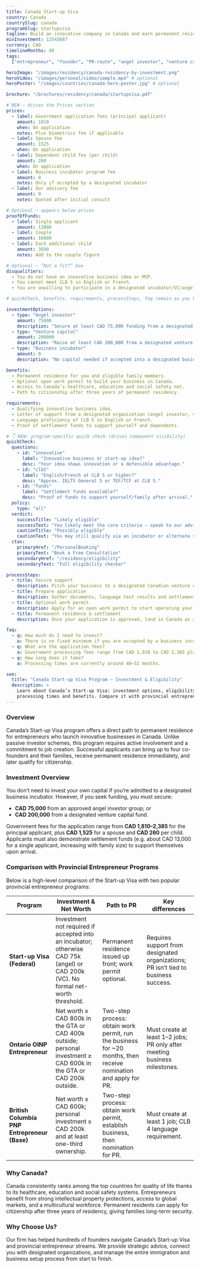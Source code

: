 ```yaml
---
title: Canada Start-up Visa
country: Canada
countrySlug: canada
programSlug: startupvisa
tagline: Build an innovative company in Canada and earn permanent residence.
minInvestment: 12543687
currency: CAD
timelineMonths: 40
tags:
  ["entrepreneur", "founder", "PR-route", "angel investor", "venture capital"]

heroImage: "/images/residency/canada-residency-by-investment.png"
heroVideo: "/images/personal/video/sample.mp4" # optional
heroPoster: "/images/countries/canada-hero-poster.jpg" # optional

brochure: "/brochures/residency/canada/startupvisa.pdf"

# NEW — drives the Prices section
prices:
  - label: Government application fees (principal applicant)
    amount: 1810
    when: On application
    notes: Plus biometrics fee if applicable
  - label: Spouse fee
    amount: 1525
    when: On application
  - label: Dependent child fee (per child)
    amount: 260
    when: On application
  - label: Business incubator program fee
    amount: 0
    notes: Only if accepted by a designated incubator
  - label: Our advisory fee
    amount: 0
    notes: Quoted after initial consult

# Optional — appears below prices
proofOfFunds:
  - label: Single applicant
    amount: 13000
  - label: Couple
    amount: 16000
  - label: Each additional child
    amount: 3600
    notes: Add to the couple figure

# Optional — “Not a fit?” box
disqualifiers:
  - You do not have an innovative business idea or MVP.
  - You cannot meet CLB 5 in English or French.
  - You are unwilling to participate in a designated incubator/VC/angel process.

# quickCheck, benefits, requirements, processSteps, faq remain as you had them…

investmentOptions:
  - type: "Angel investor"
    amount: 75000
    description: "Secure at least CAD 75,000 funding from a designated angel investor group to qualify."
  - type: "Venture capital"
    amount: 200000
    description: "Raise at least CAD 200,000 from a designated venture capital fund."
  - type: "Business incubator"
    amount: 0
    description: "No capital needed if accepted into a designated business incubator; you must still cover settlement funds."

benefits:
  - Permanent residence for you and eligible family members.
  - Optional open work permit to build your business in Canada.
  - Access to Canada’s healthcare, education and social safety net.
  - Path to citizenship after three years of permanent residency.

requirements:
  - Qualifying innovative business idea.
  - Letter of support from a designated organization (angel investor, venture capital fund or incubator).
  - Language proficiency of CLB 5 in English or French.
  - Proof of settlement funds to support yourself and dependents.

# 👇 NEW: program-specific quick check (drives component visibility)
quickCheck:
  questions:
    - id: "innovative"
      label: "Innovative business or start-up idea?"
      desc: "Your idea shows innovation or a defensible advantage."
    - id: "clb5"
      label: "English/French at CLB 5 or higher?"
      desc: "Approx. IELTS General 5 or TEF/TCF at CLB 5."
    - id: "funds"
      label: "Settlement funds available?"
      desc: "Proof of funds to support yourself/family after arrival."
  policy:
    type: "all"
  verdict:
    successTitle: "Likely eligible"
    successText: "You likely meet the core criteria — speak to our advisor to confirm."
    cautionTitle: "Possibly eligible"
    cautionText: "You may still qualify via an incubator or alternate stream — let’s review your case."
  ctas:
    primaryHref: "/PersonalBooking"
    primaryText: "Book a Free Consultation"
    secondaryHref: "/residency/eligibility"
    secondaryText: "Full eligibility checker"

processSteps:
  - title: Secure support
    description: Pitch your business to a designated Canadian venture capital fund, angel investor group or business incubator and obtain a letter of support.
  - title: Prepare application
    description: Gather documents, language test results and settlement fund evidence; file a permanent residence application with IRCC.
  - title: Optional work permit
    description: Apply for an open work permit to start operating your business while the PR application is processed.
  - title: Permanent residence & settlement
    description: Once your application is approved, land in Canada as a permanent resident. After three years of residence you can apply for citizenship.

faq:
  - q: How much do I need to invest?
    a: There is no fixed minimum if you are accepted by a business incubator. If you raise funds, the minimum is CAD 75,000 from an angel investor group or CAD 200,000 from a venture capital fund.
  - q: What are the application fees?
    a: Government processing fees range from CAD 1,810 to CAD 2,385 plus CAD 1,525 for a spouse and CAD 260 per dependent child.
  - q: How long does it take?
    a: Processing times are currently around 40–52 months.

seo:
  title: "Canada Start-up Visa Program – Investment & Eligibility"
  description: >
    Learn about Canada’s Start-up Visa: investment options, eligibility requirements,
    processing times and benefits. Compare it with provincial entrepreneur programs.
---
```


### Overview

Canada’s Start-up Visa program offers a direct path to permanent residence for entrepreneurs who launch innovative businesses in Canada. Unlike passive investor schemes, this program requires active involvement and a commitment to job creation. Successful applicants can bring up to four co-founders and their families, receive permanent residence immediately, and later qualify for citizenship.

### Investment Overview

You don’t need to invest your own capital if you’re admitted to a designated business incubator. However, if you seek funding, you must secure:

- **CAD 75,000** from an approved angel investor group; or
- **CAD 200,000** from a designated venture capital fund.

Government fees for the application range from **CAD 1,810–2,385** for the principal applicant, plus **CAD 1,525** for a spouse and **CAD 260** per child. Applicants must also demonstrate settlement funds (e.g. about CAD 13,000 for a single applicant, increasing with family size) to support themselves upon arrival.

### Comparison with Provincial Entrepreneur Programs

Below is a high-level comparison of the Start-up Visa with two popular provincial entrepreneur programs:

| Program                                      | Investment & Net Worth                                                                                                            | Path to PR                                                                                                       | Key differences                                                                    |
| -------------------------------------------- | --------------------------------------------------------------------------------------------------------------------------------- | ---------------------------------------------------------------------------------------------------------------- | ---------------------------------------------------------------------------------- |
| **Start-up Visa (Federal)**                  | Investment not required if accepted into an incubator; otherwise CAD 75k (angel) or CAD 200k (VC). No formal net-worth threshold. | Permanent residence issued up front; work permit optional.                                                       | Requires support from designated organizations; PR isn’t tied to business success. |
| **Ontario OINP Entrepreneur**                | Net worth ≥ CAD 800k in the GTA or CAD 400k outside; personal investment ≥ CAD 600k in the GTA or CAD 200k outside.               | Two-step process: obtain work permit, run the business for ~20 months, then receive nomination and apply for PR. | Must create at least 1–2 jobs; PR only after meeting business milestones.          |
| **British Columbia PNP Entrepreneur (Base)** | Net worth ≥ CAD 600k; personal investment ≥ CAD 200k and at least one-third ownership.                                            | Two-step process: obtain work permit, establish business, then nomination for PR.                                | Must create at least 1 job; CLB 4 language requirement.                            |

### Why Canada?

Canada consistently ranks among the top countries for quality of life thanks to its healthcare, education and social safety systems. Entrepreneurs benefit from strong intellectual property protections, access to global markets, and a multicultural workforce. Permanent residents can apply for citizenship after three years of residency, giving families long-term security.

### Why Choose Us?

Our firm has helped hundreds of founders navigate Canada’s Start-up Visa and provincial entrepreneur streams. We provide strategic advice, connect you with designated organizations, and manage the entire immigration and business setup process from start to finish.

